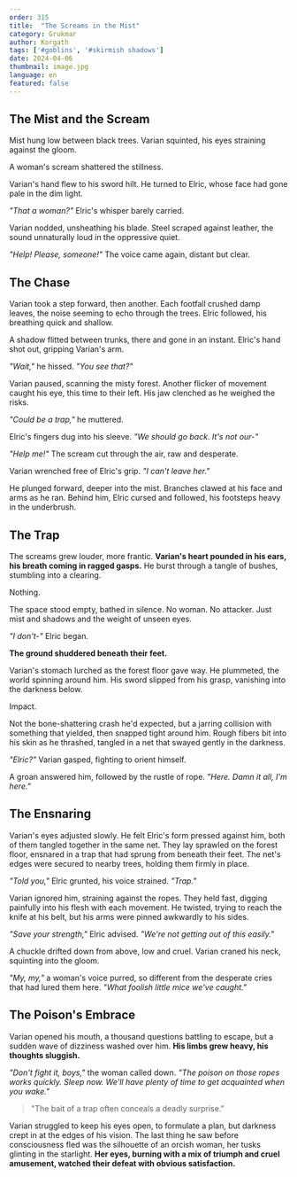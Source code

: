 ```yaml
---
order: 315
title:  "The Screams in the Mist"
category: Grukmar
author: Korgath
tags: ['#goblins', '#skirmish shadows']
date: 2024-04-06
thumbnail: image.jpg
language: en
featured: false
---
```


## The Mist and the Scream

Mist hung low between black trees. Varian squinted, his eyes straining against the gloom. 

A woman's scream shattered the stillness.

Varian's hand flew to his sword hilt. He turned to Elric, whose face had gone pale in the dim light.

*"That a woman?"* Elric's whisper barely carried.

Varian nodded, unsheathing his blade. Steel scraped against leather, the sound unnaturally loud in the oppressive quiet.

*"Help! Please, someone!"* The voice came again, distant but clear.

## The Chase

Varian took a step forward, then another. Each footfall crushed damp leaves, the noise seeming to echo through the trees. Elric followed, his breathing quick and shallow.

A shadow flitted between trunks, there and gone in an instant. Elric's hand shot out, gripping Varian's arm.

*"Wait,"* he hissed. *"You see that?"*

Varian paused, scanning the misty forest. Another flicker of movement caught his eye, this time to their left. His jaw clenched as he weighed the risks.

*"Could be a trap,"* he muttered.

Elric's fingers dug into his sleeve. *"We should go back. It's not our-"*

*"Help me!"* The scream cut through the air, raw and desperate.

Varian wrenched free of Elric's grip. *"I can't leave her."*

He plunged forward, deeper into the mist. Branches clawed at his face and arms as he ran. Behind him, Elric cursed and followed, his footsteps heavy in the underbrush.

## The Trap

The screams grew louder, more frantic. **Varian's heart pounded in his ears, his breath coming in ragged gasps.** He burst through a tangle of bushes, stumbling into a clearing.

Nothing.

The space stood empty, bathed in silence. No woman. No attacker. Just mist and shadows and the weight of unseen eyes.

*"I don't-"* Elric began.

**The ground shuddered beneath their feet.**

Varian's stomach lurched as the forest floor gave way. He plummeted, the world spinning around him. His sword slipped from his grasp, vanishing into the darkness below.

Impact.

Not the bone-shattering crash he'd expected, but a jarring collision with something that yielded, then snapped tight around him. Rough fibers bit into his skin as he thrashed, tangled in a net that swayed gently in the darkness.

*"Elric?"* Varian gasped, fighting to orient himself.

A groan answered him, followed by the rustle of rope. *"Here. Damn it all, I'm here."*

## The Ensnaring

Varian's eyes adjusted slowly. He felt Elric's form pressed against him, both of them tangled together in the same net. They lay sprawled on the forest floor, ensnared in a trap that had sprung from beneath their feet. The net's edges were secured to nearby trees, holding them firmly in place.

*"Told you,"* Elric grunted, his voice strained. *"Trap."*

Varian ignored him, straining against the ropes. They held fast, digging painfully into his flesh with each movement. He twisted, trying to reach the knife at his belt, but his arms were pinned awkwardly to his sides.

*"Save your strength,"* Elric advised. *"We're not getting out of this easily."*

A chuckle drifted down from above, low and cruel. Varian craned his neck, squinting into the gloom. 

*"My, my,"* a woman's voice purred, so different from the desperate cries that had lured them here. *"What foolish little mice we've caught."*

## The Poison's Embrace

Varian opened his mouth, a thousand questions battling to escape, but a sudden wave of dizziness washed over him. **His limbs grew heavy, his thoughts sluggish.**

*"Don't fight it, boys,"* the woman called down. *"The poison on those ropes works quickly. Sleep now. We'll have plenty of time to get acquainted when you wake."*

> "The bait of a trap often conceals a deadly surprise."

Varian struggled to keep his eyes open, to formulate a plan, but darkness crept in at the edges of his vision. The last thing he saw before consciousness fled was the silhouette of an orcish woman, her tusks glinting in the starlight. **Her eyes, burning with a mix of triumph and cruel amusement, watched their defeat with obvious satisfaction.**